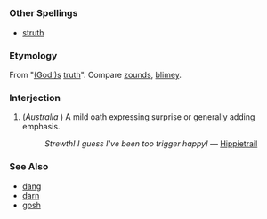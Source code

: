 =={{en}}==
===Other Spellings===
*[[struth]]
===Etymology===
From "[[God|(God')s]] [[truth]]". Compare [[zounds]], [[blimey]].
===Interjection===
# (''Australia''<!-- Other parts? -->) A mild oath expressing surprise or generally adding emphasis.
#: ''Strewth! I guess I've been too trigger happy!'' &mdash; [[user:Hippietrail|Hippietrail]]
===See Also===
* [[dang]]
* [[darn]]
* [[gosh]]